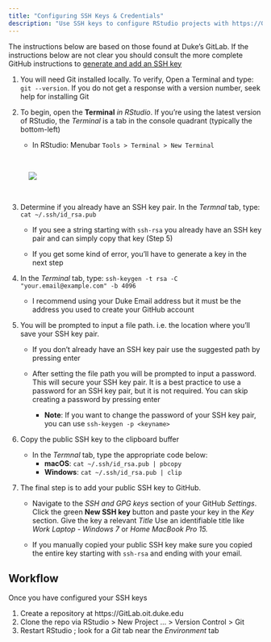 ```yaml
---
title: "Configuring SSH Keys & Credentials"
description: "Use SSH keys to configure RStudio projects with https://GitLab.OIT.Duke.edu"
---
```


The instructions below are based on those found at Duke's GitLab. If the instructions below are not clear you should consult the more complete GitHub instructions to [generate and add an SSH key](https://help.github.com/articles/generating-a-new-ssh-key-and-adding-it-to-the-ssh-agent/)

1.  You will need Git installed locally. To verify, Open a Terminal and type: `git --version`. If you do not get a response with a version number, seek help for installing Git

2.  To begin, open the **Terminal** *in RStudio*. If you're using the latest version of RStudio, the *Terminal* is a tab in the console quadrant (typically the bottom-left)

    -   In RStudio: Menubar `Tools > Terminal > New Terminal`

<br>

<figure>![](images/shell.png)</figure>

<br>

3.  Determine if you already have an SSH key pair. In the *Termnal* tab, type: `cat ~/.ssh/id_rsa.pub`

    -   If you see a string starting with `ssh-rsa` you already have an SSH key pair and can simply copy that key (Step 5)

    -   If you get some kind of error, you'll have to generate a key in the next step

4.  In the *Terminal* tab, type: `ssh-keygen -t rsa -C "your.email@example.com" -b 4096`

    -   I recommend using your Duke Email address but it must be the address you used to create your GitHub account

5.  You will be prompted to input a file path. i.e. the location where you'll save your SSH key pair.

    -   If you don't already have an SSH key pair use the suggested path by pressing enter

    -   After setting the file path you will be prompted to input a password. This will secure your SSH key pair. It is a best practice to use a password for an SSH key pair, but it is not required. You can skip creating a password by pressing enter

        -   **Note**: If you want to change the password of your SSH key pair, you can use `ssh-keygen -p <keyname>`

6.  Copy the public SSH key to the clipboard buffer

    -   In the *Termnal* tab, type the appropriate code below:
        -   **macOS**: `cat ~/.ssh/id_rsa.pub | pbcopy`
        -   **Windows**: `cat ~/.ssh/id_rsa.pub | clip`

7.  The final step is to add your public SSH key to GitHub.

    -   Navigate to the *SSH and GPG keys* section of your GitHub *Settings*. Click the green **New SSH key** button and paste your key in the *Key* section. Give the key a relevant *Title* Use an identifiable title like *Work Laptop - Windows 7* or *Home MacBook Pro 15.*

    -   If you manually copied your public SSH key make sure you copied the entire key starting with `ssh-rsa` and ending with your email.

## Workflow

Once you have configured your SSH keys

1.  Create a repository at https://GitLab.oit.duke.edu
2.  Clone the repo via RStudio \> New Project ... \> Version Control \> Git
3.  Restart RStudio ; look for a *Git* tab near the *Environment* tab
